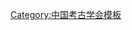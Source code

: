 {{Navbox
| name   = 中国考古学会第一届理事会
| title  = [[中国考古学会]]第一届理事会
| above  = 1979年4月－1983年5月
| bodyclass = hlist
| group1 = 名誉理事
| list1  = 
* [[王冶秋]]
* [[容庚|容　庚]]
* [[于省吾]]
* [[徐中舒]]
* [[商承祚]]
* [[陈邦怀]]
| group2 = 理事长
| list2  = [[夏鼐|夏　鼐]]
| group3 = 副理事长
| list3  = 
* [[裴文中]]
* [[尹达|尹　达]]
* [[苏秉琦]]
| group4 = 秘书长
| list4  = [[王仲殊]]
| group5 = 常务理事
| list5  = 
* [[王振鐸]]
* [[安志敏 (考古学家)|安志敏]]
* [[陈乔|陈　乔]]
* [[陈滋德]]
* [[張政烺]]
* [[贾兰坡]]
* [[顾铁符]]
* [[宿白|宿　白]]
| group6 = 
| list6  = 
}}<noinclude>
{{collapsible option}}
[[Category:中国考古学会模板]]
</noinclude>